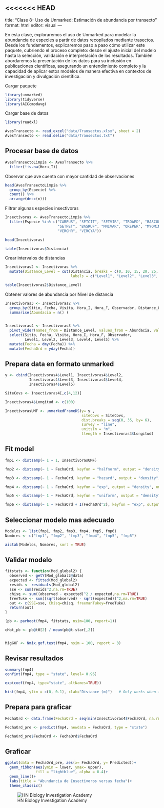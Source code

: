 <<<<<<< HEAD
---
title: "Clase 8- Uso de Unmarked: Estimación de abundancia por transecto"
format: html
editor: visual
---

En esta clase, exploraremos el uso de Unmarked para modelar la abundancia de especies a partir de datos recopilados mediante trasectos. Desde los fundamentos, explicaremos paso a paso cómo utilizar este paquete, cubriendo el proceso completo: desde el ajuste inicial del modelo hasta la selección, validación e interpretación de los resultados. También abordaremos la presentación de los datos para su inclusión en publicaciones científicas, asegurando un entendimiento completo y la capacidad de aplicar estos modelos de manera efectiva en contextos de investigación y divulgación científica.

Cargar paquete

```r
library(unmarked)
library(tidyverse)
library(AICcmodavg)
```

Cargar base de datos

```r
library(readxl)

AvesTransecto <- read_excel("data/Transectos.xlsx", sheet = 2)
AvesTransecto <- read.delim("data/Transectos.txt")
```

::: panel-tabset

## Procesar base de datos

```r
AvesTransectoLimpia <- AvesTransecto %>% 
  filter(!is.na(Hora_I))
```

Observar que ave cuenta con mayor cantidad de observaciones

```r
head(AvesTransectoLimpia %>% 
  group_by(Especie) %>% 
  count() %>% 
  arrange(desc(n)))
```

Filtrar algunas especies insectivoras

```r
Insectivoras <- AvesTransectoLimpia %>% 
  filter(Especie %in% c("CARPUS", "SETCIT", "SETVIR", "TROAED", "BASCUL", "MIOOLE",
                        "SETPET", "BASRUF", "MNIVAR", "OREPER", "MYOMIN", "SETPEN", "SETRUT",
                        "VERCHR", "VERCYA"))

head(Insectivoras)

table(Insectivoras$Distancia)
```
Crear intervalos de distancias


```r

Insectivoras2 <- Insectivoras %>%
  mutate(Distance_Level = cut(Distancia, breaks = c(0, 10, 15, 20, 25, 35), 
                              labels = c("Level1", "Level2", "Level3", "Level4", "Level5")))

table(Insectivoras2$Distance_Level)

```
Obtener valores de abundancia por Nivel de distancia

```r
Insectivoras3 <- Insectivoras2 %>% 
  group_by(Sitio, Fecha, Visita, Hora_I, Hora_F, Observador, Distance_Level) %>% 
  summarise(Abundacia = n() ) 
  

Insectivoras4 <- Insectivoras3 %>% 
  pivot_wider(names_from = Distance_Level, values_from = Abundacia, values_fill = 0) %>% 
  select(Sitio, Fecha, Visita, Hora_I, Hora_F, Observador, 
         Level1, Level2, Level3, Level4, Level5) %>% 
  mutate(Fecha = dmy(Fecha)) %>%
  mutate(FechaOrd = yday(Fecha))
```
## Prepara data en formato unmarked

```r
y <- cbind(Insectivoras4$Level1, Insectivoras4$Level2,
           Insectivoras4$Level3, Insectivoras4$Level4,
           Insectivoras4$Level5)

SiteCovs <- Insectivoras4[,c(4,12)]

Insectivoras4$Longitud <- c(100)

InsectivorasUMF <- unmarkedFrameDS(y= y ,
                                   siteCovs = SiteCovs,
                                   dist.breaks = seq(0, 35, by= 6),
                                   survey = "line",
                                   unitsIn = "m",
                                   tlength = Insectivoras4$Longitud)
```


## Fit model

```r
fmp1 <- distsamp(~ 1 ~ 1, InsectivorasUMF)

fmp2 <- distsamp(~ 1 ~ FechaOrd, keyfun = "halfnorm", output = "density", unitsOut = "ha",  InsectivorasUMF)

fmp3 <- distsamp(~ 1 ~ FechaOrd, keyfun = "hazard", output = "density", unitsOut = "ha", InsectivorasUMF)

fmp4 <- distsamp(~ 1 ~ FechaOrd, keyfun = "exp", output = "density", unitsOut = "ha", InsectivorasUMF)

fmp5 <- distsamp(~ 1 ~ FechaOrd, keyfun = "uniform", output = "density", unitsOut = "ha", InsectivorasUMF)

fmp6 <- distsamp(~ 1 ~ FechaOrd + I(FechaOrd^2), keyfun = "exp", output = "density", unitsOut = "ha", InsectivorasUMF)


```
## Seleccionar modelo mas adecuado

```r
Modelos <- list(fmp1, fmp2, fmp3, fmp4, fmp5, fmp6)
Nombres <- c("fmp1", "fmp2", "fmp3", "fmp4", "fmp5", "fmp6")

aictab(Modelos, Nombres, sort = TRUE)

```
## Validar modelo

```r

fitstats <- function(Mod_global2) {
  observed <- getY(Mod_global2@data)
  expected <- fitted(Mod_global2)
  resids <- residuals(Mod_global2)
  sse <- sum(resids^2,na.rm=TRUE)
  chisq <- sum((observed - expected)^2 / expected,na.rm=TRUE)
  freeTuke <- sum((sqrt(observed) - sqrt(expected))^2,na.rm=TRUE)
  out <- c(SSE=sse, Chisq=chisq, freemanTukey=freeTuke)
  return(out)
}

(pb <- parboot(fmp4, fitstats, nsim=100, report=1))

cHat_pb <- pb@t0[2] / mean(pb@t.star[,2])


MigGOF <- Nmix.gof.test(fmp4, nsim = 100, report = 3)
```


## Revisar resultados

```r
summary(fmp4)
confint(fmp4, type = "state", level= 0.95)

exp(coef(fmp4, type="state", altNames=TRUE))

hist(fmp4, ylim = c(0, 0.1), xlab="Distance (m)")	# Only works when there are no det covars
```

## Prepara para graficar

```r
FechaOrd <- data.frame(FechaOrd = seq(min(Insectivoras4$FechaOrd, na.rm = TRUE), max(Insectivoras4$FechaOrd, na.rm = TRUE), length.out = 100))

FechaOrd_pre <- predict(fmp4, newdata = FechaOrd, type = "state")

FechaOrd_pre$FechaOrd <- FechaOrd$FechaOrd
```

## Graficar

```r
ggplot(data = FechaOrd_pre, aes(x= FechaOrd, y= Predicted))+
  geom_ribbon(aes(ymin = lower, ymax= upper),
              fill = "lightblue", alpha = 0.4)+
  geom_line()+
  labs(title = "Abundancia de Insectivoros versus fecha")+
  theme_classic()
```


:::

![HN Biology Investigation Academy](HN Cursos publicidad/HN Biology Inv large.jpg)

